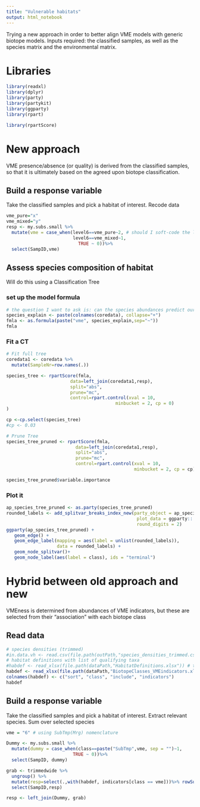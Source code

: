 ```yaml
---
title: "Vulnerable habitats"
output: html_notebook
---
```


Trying a new approach in order to better align VME models with generic biotope models.  Inputs required: the classified samples, as well as the species matrix and the environmental matrix.

# Libraries
```r
library(readxl)
library(dplyr)
library(party)
library(partykit)
library(ggparty)
library(rpart)

library(rpartScore)
```

# New approach
VME presence/absence (or quality) is derived from the classified samples, so that it is ultimately based on the agreed upon biotope classification.

## Build a response variable
Take the classified samples and pick a habitat of interest. Recode data
```r
vme_pure="x"
vme_mixed="y"
resp <- my.subs.small %>%
  mutate(vme = case_when(level6==vme_pure~2, # should I soft-code the level?
                         level6==vme_mixed~1,
                           TRUE ~ 0))%>%
  select(SampID,vme)
```

## Assess species composition of habitat
Will do this using a Classification Tree

### set up the model formula
```r
# the question I want to ask is: can the species abundances predict our VME assignations? and further, what are the implicit abundance thresholds used?
species_explain <- paste(colnames(coredata), collapse="+") 
fmla <- as.formula(paste("vme", species_explain,sep="~"))
fmla
```
### Fit a CT
```r
# Fit full tree
coredata1 <- coredata %>%
  mutate(SampleNr=row.names(.))

species_tree <- rpartScore(fmla,
                        data=left_join(coredata1,resp),
                        split="abs",
                        prune="mc",
                        control=rpart.control(xval = 10,
                                         minbucket = 2, cp = 0)
)

cp <-cp.select(species_tree)
#cp <- 0.03

# Prune Tree
species_tree_pruned <- rpartScore(fmla,
                          data=left_join(coredata1,resp),
                          split="abs",
                          prune="mc",
                          control=rpart.control(xval = 10,
                                                minbucket = 2, cp = cp))

species_tree_pruned$variable.importance

```

### Plot it
```r
ap_species_tree_pruned <- as.party(species_tree_pruned)
rounded_labels <- add_splitvar_breaks_index_new(party_object = ap_species_tree_pruned,
                                                 plot_data = ggparty:::get_plot_data(ap_species_tree_pruned), 
                                                 round_digits = 2)
ggparty(ap_species_tree_pruned) +
   geom_edge() +
   geom_edge_label(mapping = aes(label = unlist(rounded_labels)),
                   data = rounded_labels) +
   geom_node_splitvar()+
   geom_node_label(aes(label = class), ids = "terminal")
```

# Hybrid between old approach and new
VMEness is determined from abundances of VME indicators, but these are selected from their "association" with each biotope class 

## Read data
```r
# species densities (trimmed)
#in.data.vh <- read.csv(file.path(outPath,"species_densities_trimmed.csv"))
# habitat definitions with list of qualifying taxa
#habdef <- read_xlsx(file.path(dataPath,"HabitatDefinitions.xlsx")) # this is the old-old approach
habdef <- read_xlsx(file.path(dataPath,"BiotopeClasses_VMEindicators.xlsx"))
colnames(habdef) <- c("sort", "class", "include", "indicators")
habdef
```

## Build a response variable
Take the classified samples and pick a habitat of interest. Extract relevant species. Sum over selected species
```r
vme = "6" # using SubTmp(Mrg) nomenclature

Dummy <- my.subs.small %>%
  mutate(dummy = case_when(class==paste("SubTmp",vme, sep = "")~1, 
                         TRUE ~ 0))%>%
  select(SampID, dummy)

grab <- trimmedwide %>%
  ungroup() %>%
  mutate(resp=select(.,with(habdef, indicators[class == vme]))%>% rowSums(na.rm = TRUE)) %>%
  select(SampID,resp)

resp <- left_join(Dummy, grab)
```

